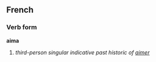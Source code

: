 ==French==
===Verb form===
'''aima'''

# ''third-person singular indicative past historic of [[aimer]]''